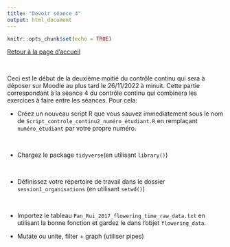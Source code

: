 ```yaml
---
title: "Devoir séance 4"
output: html_document
---
```


```r
knitr::opts_chunk$set(echo = TRUE)
```


[Retour à la page d'accueil](https://scortijo.github.io/2022_L3_R/)

<br>

Ceci est le début de la deuxième moitié du contrôle continu qui sera à déposer sur Moodle au plus tard le 26/11/2022 à minuit. Cette partie correspondant à la séance 4 du contrôle continu qui combinera les exercices à faire entre les séances. Pour cela:


- Créez un nouveau script R que vous sauvez immediatement sous le nom de `Script_controle_continu2_numéro_étudiant.R` en remplaçant `numéro_étudiant` par votre propre numéro.

<br>

- Chargez le package `tidyverse`(en utilisant `library()`)

<br>

- Définissez votre répertoire de travail dans le dossier `session1_organisations`  (en utilisant `setwd()`)

<br>

- Importez le tableau `Pan_Rui_2017_flowering_time_raw_data.txt` en utilisant la bonne fonction et gardez le dans l'objet `flowering_data`. 


- Mutate ou unite, filter + graph (utiliser pipes)


